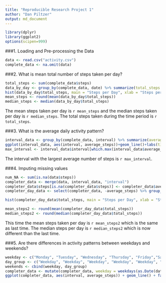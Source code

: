 ---
title: "Reproducible Research Project 1"
author: "Dan Piltzer"
output: md_document
---
```{r loading packages and settings, echo = FALSE, results='hide', include=FALSE}
library(dplyr)
library(ggplot2)
options(scipen=999)
```

###1. Loading and Pre-processing the Data

```{r Loading and Pre-processing the Data, results='hide'}
data <- read.csv("activity.csv")
complete_data <- na.omit(data)
```
  
  
###2. What is mean total number of steps taken per day?
```{r mean total number of steps taken per day}
total_steps <- sum(complete_data$steps)
data_by_day <- group_by(complete_data, date) %>% summarize(total_steps = sum(steps))
hist(data_by_day$total_steps, main = "Steps per Day", xlab = "Steps per Day")
mean_steps <- round(mean(data_by_day$total_steps))
median_steps <- median(data_by_day$total_steps)
```
The mean steps taken per day is `r mean_steps` and the median steps taken per day is `r median_steps`. The total steps taken during the time period is `r total_steps`.
  
  
###3. What is the average daily activity pattern?
```{r}
interval_data <- group_by(complete_data, interval) %>% summarize(average_steps = mean(steps))  
ggplot(interval_data, aes(interval, average_steps))+geom_line()+labs(title = "Average steps by 5 minute interval")
max_interval <- interval_data$interval[which.max(interval_data$average_steps)]
```
The interval with the largest average number of steps is `r max_interval`.
  
  
###4. Imputing missing values
```{r}
num_NA <- sum(is.na(data$steps))
completer_data <- merge(data, interval_data, "interval")
completer_data$steps[is.na(completer_data$steps)] <- completer_data$average_steps[is.na(completer_data$steps)]
completer_day_data <- select(completer_data, -average_steps) %>% group_by(date) %>% summarize(total_steps = sum(steps))

hist(completer_day_data$total_steps, main = "Steps per Day", xlab = "Steps per Day")

mean_steps2 <- round(mean(completer_day_data$total_steps))
median_steps2 <- round(median(completer_day_data$total_steps))
```
This time the mean steps taken per day is `r mean_steps2` which is the same as last time.  The median steps per day is `r median_steps2` which is now different than the last time.  
  
  
###5. Are there differences in activity patterns between weekdays and weekends?
```{r}
weekday <- c("Monday", "Tuesday", "Wednesday", "Thursday", "Friday","Saturday", "Sunday")
day_group <- c("Weekday", "Weekday", "Weekday", "Weekday", "Weekday", "Weekend", "Weekend")
weekends <- cbind(weekday, day_group)
completer_data <- mutate(completer_data, weekday = weekdays(as.Date(date))) %>% merge(weekends, "weekday") %>% select(-weekday,-average_steps) %>% group_by(interval,day_group) %>% summarize(average_steps = mean(steps))
ggplot(completer_data, aes(interval, average_steps)) + geom_line() + facet_grid(day_group ~.) + labs(title = "Average steps by 5 minute interval")

```
